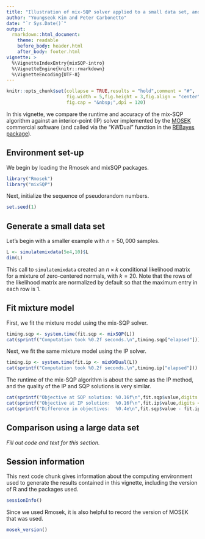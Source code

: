 ```yaml
---
title: "Illustration of mix-SQP solver applied to a small data set, and a large one"
author: "Youngseok Kim and Peter Carbonetto"
date: "`r Sys.Date()`"
output:
  rmarkdown::html_document:
    theme: readable
    before_body: header.html
    after_body: footer.html
vignette: >
  %\VignetteIndexEntry{mixSQP-intro}
  %\VignetteEngine{knitr::rmarkdown}
  %\VignetteEncoding{UTF-8}
---
```


```r
knitr::opts_chunk$set(collapse = TRUE,results = "hold",comment = "#",
                      fig.width = 5,fig.height = 3,fig.align = "center",
                      fig.cap = "&nbsp;",dpi = 120)
```

In this vignette, we compare the runtime and accuracy of the mix-SQP
algorithm against an interior-point (IP) solver implemented by the
[MOSEK][mosek] commercial software (and called via the "KWDual"
function in the [REBayes package][rebayes]).

## Environment set-up

We begin by loading the Rmosek and mixSQP packages.

```r
library("Rmosek")
library("mixSQP")
```

Next, initialize the sequence of pseudorandom numbers.

```r
set.seed(1)
```

## Generate a small data set

Let's begin with a smaller example with $n = 50,000$ samples.

```r
L <- simulatemixdata(5e4,10)$L
dim(L)
```

This call to `simulatemixdata` created an $n \times k$ conditional
likelihood matrix for a mixture of zero-centered normals, with $k =
20$. Note that the rows of the likelihood matrix are normalized by
default so that the maximum entry in each row is 1.

[mosek]: https://www.mosek.com
[rebayes]: https://cran.r-project.org/package=REBayes

## Fit mixture model

First, we fit the mixture model using the mix-SQP solver.

```r
timing.sqp <- system.time(fit.sqp <- mixSQP(L))
cat(sprintf("Computation took %0.2f seconds.\n",timing.sqp["elapsed"]))
```

Next, we fit the same mixture model using the IP solver.

```r
timing.ip <- system.time(fit.ip <- mixKWDual(L))
cat(sprintf("Computation took %0.2f seconds.\n",timing.ip["elapsed"]))
```

The runtime of the mix-SQP algorithm is about the same as the IP
method, and the quality of the IP and SQP solutions is very similar.

```r
cat(sprintf("Objective at SQP solution: %0.16f\n",fit.sqp$value,digits = 16))
cat(sprintf("Objective at IP solution:  %0.16f\n",fit.ip$value,digits = 16))
cat(sprintf("Difference in objectives:  %0.4e\n",fit.sqp$value - fit.ip$value))
```

## Comparison using a large data set

*Fill out code and text for this section.*

## Session information

This next code chunk gives information about the computing environment
used to generate the results contained in this vignette, including the
version of R and the packages used.

```r
sessionInfo()
```

Since we used Rmosek, it is also helpful to record the version of
MOSEK that was used.

```r
mosek_version()
```
